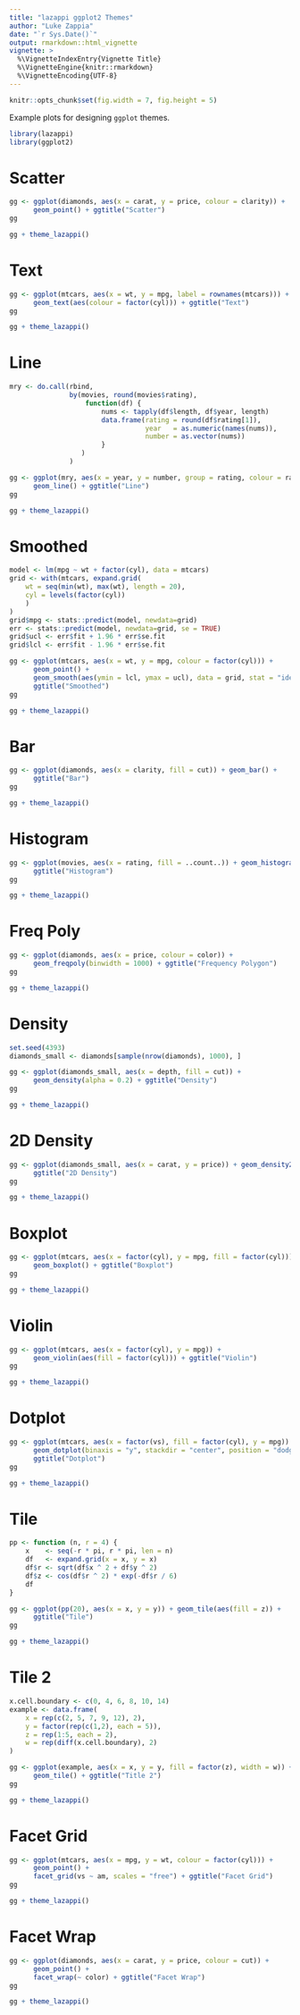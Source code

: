 ```yaml
---
title: "lazappi ggplot2 Themes"
author: "Luke Zappia"
date: "`r Sys.Date()`"
output: rmarkdown::html_vignette
vignette: >
  %\VignetteIndexEntry{Vignette Title}
  %\VignetteEngine{knitr::rmarkdown}
  %\VignetteEncoding{UTF-8}
---
```


```r
knitr::opts_chunk$set(fig.width = 7, fig.height = 5)
```


Example plots for designing `ggplot` themes.

```r
library(lazappi)
library(ggplot2)
```

Scatter
=======

```r
gg <- ggplot(diamonds, aes(x = carat, y = price, colour = clarity)) +
      geom_point() + ggtitle("Scatter")
gg
```

```r
gg + theme_lazappi()
```

Text
====

```r
gg <- ggplot(mtcars, aes(x = wt, y = mpg, label = rownames(mtcars))) +
      geom_text(aes(colour = factor(cyl))) + ggtitle("Text")
gg
```

```r
gg + theme_lazappi()
```

Line
====

```r
mry <- do.call(rbind,
               by(movies, round(movies$rating),
                   function(df) {
                       nums <- tapply(df$length, df$year, length)
                       data.frame(rating = round(df$rating[1]),
                                  year   = as.numeric(names(nums)), 
                                  number = as.vector(nums))
                       }
                  )
               )

gg <- ggplot(mry, aes(x = year, y = number, group = rating, colour = rating)) +
      geom_line() + ggtitle("Line")
gg
```

```r
gg + theme_lazappi()
```

Smoothed
========

```r
model <- lm(mpg ~ wt + factor(cyl), data = mtcars)
grid <- with(mtcars, expand.grid(
    wt = seq(min(wt), max(wt), length = 20),
    cyl = levels(factor(cyl))
    )
)
grid$mpg <- stats::predict(model, newdata=grid)
err <- stats::predict(model, newdata=grid, se = TRUE)
grid$ucl <- err$fit + 1.96 * err$se.fit
grid$lcl <- err$fit - 1.96 * err$se.fit

gg <- ggplot(mtcars, aes(x = wt, y = mpg, colour = factor(cyl))) +
      geom_point() +
      geom_smooth(aes(ymin = lcl, ymax = ucl), data = grid, stat = "identity") +
      ggtitle("Smoothed")
gg
```

```r
gg + theme_lazappi()
```

Bar
===

```r
gg <- ggplot(diamonds, aes(x = clarity, fill = cut)) + geom_bar() +
      ggtitle("Bar")
gg
```

```r
gg + theme_lazappi()
```

Histogram
=========

```r
gg <- ggplot(movies, aes(x = rating, fill = ..count..)) + geom_histogram() +
      ggtitle("Histogram")
gg
```

```r
gg + theme_lazappi()
```

Freq Poly
=========

```r
gg <- ggplot(diamonds, aes(x = price, colour = color)) +
      geom_freqpoly(binwidth = 1000) + ggtitle("Frequency Polygon")
gg
```

```r
gg + theme_lazappi()
```

Density
=======

```r
set.seed(4393)
diamonds_small <- diamonds[sample(nrow(diamonds), 1000), ]

gg <- ggplot(diamonds_small, aes(x = depth, fill = cut)) +
      geom_density(alpha = 0.2) + ggtitle("Density")
gg
```

```r
gg + theme_lazappi()
```

2D Density
==========

```r
gg <- ggplot(diamonds_small, aes(x = carat, y = price)) + geom_density2d() +
      ggtitle("2D Density")
gg
```

```r
gg + theme_lazappi()
```

Boxplot
=======

```r
gg <- ggplot(mtcars, aes(x = factor(cyl), y = mpg, fill = factor(cyl))) +
      geom_boxplot() + ggtitle("Boxplot")
gg
```

```r
gg + theme_lazappi()
```

Violin
======

```r
gg <- ggplot(mtcars, aes(x = factor(cyl), y = mpg)) +
      geom_violin(aes(fill = factor(cyl))) + ggtitle("Violin")
gg
```

```r
gg + theme_lazappi()
```

Dotplot
=======

```r
gg <- ggplot(mtcars, aes(x = factor(vs), fill = factor(cyl), y = mpg)) +
      geom_dotplot(binaxis = "y", stackdir = "center", position = "dodge") +
      ggtitle("Dotplot")
gg
```

```r
gg + theme_lazappi()
```

Tile
====

```r
pp <- function (n, r = 4) {
    x    <- seq(-r * pi, r * pi, len = n)
    df   <- expand.grid(x = x, y = x)
    df$r <- sqrt(df$x ^ 2 + df$y ^ 2)
    df$z <- cos(df$r ^ 2) * exp(-df$r / 6)
    df
}

gg <- ggplot(pp(20), aes(x = x, y = y)) + geom_tile(aes(fill = z)) + 
      ggtitle("Tile")
gg
```

```r
gg + theme_lazappi()
```

Tile 2
======

```r
x.cell.boundary <- c(0, 4, 6, 8, 10, 14)
example <- data.frame(
    x = rep(c(2, 5, 7, 9, 12), 2),
    y = factor(rep(c(1,2), each = 5)),
    z = rep(1:5, each = 2),
    w = rep(diff(x.cell.boundary), 2)
)

gg <- ggplot(example, aes(x = x, y = y, fill = factor(z), width = w)) +
      geom_tile() + ggtitle("Title 2")
gg
```

```r
gg + theme_lazappi()
```

Facet Grid
==========

```r
gg <- ggplot(mtcars, aes(x = mpg, y = wt, colour = factor(cyl))) +
      geom_point() +
      facet_grid(vs ~ am, scales = "free") + ggtitle("Facet Grid")
gg
```

```r
gg + theme_lazappi()
```

Facet Wrap
==========

```r
gg <- ggplot(diamonds, aes(x = carat, y = price, colour = cut)) +
      geom_point() +
      facet_wrap(~ color) + ggtitle("Facet Wrap")
gg
```

```r
gg + theme_lazappi()
```

